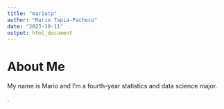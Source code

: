 ```yaml
---
title: "mariotp"
author: "Mario Tapia-Pacheco"
date: "2023-10-11"
output: html_document
---
```


# About Me
My name is Mario and I'm a fourth-year statistics and data science major.

.